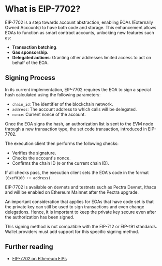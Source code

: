 
# What is EIP-7702?

EIP-7702 is a step towards account abstraction, enabling EOAs (Externally Owned Accounts) to have both code and storage. This enhancement allows EOAs to function as smart contract accounts, unlocking new features such as:

- **Transaction batching**.
- **Gas sponsorship**.
- **Delegated actions**: Granting other addresses limited access to act on behalf of the EOA.

## Signing Process

In its current implementation, EIP-7702 requires the EOA to sign a special hash calculated using the following parameters:

- `chain_id`: The identifier of the blockchain network.
- `address`: The account address to which calls will be delegated.
- `nonce`: Current nonce of the account.

Once the EOA signs the hash, an authorization list is sent to the EVM node through a new transaction type, the set code transaction, introduced in EIP-7702.

The execution client then performs the following checks:

- Verifies the signature.
- Checks the account's nonce.
- Confirms the chain ID (`0` or the current chain ID).

If all checks pass, the execution client sets the EOA's code in the format `(0xef0100 ++ address)`.

EIP-7702 is available on devnets and testnets such as Pectra Devnet, Ithaca and will be enabled on Ethereum Mainnet after the Pectra upgrade.

An important consideration that applies for EOAs that have code set is that the private key can still be used to sign transactions and even change delegations. Hence, it is important to keep the private key secure even after the authorization has been signed.

<Callout type='info' emoji='ℹ️'>
  This signing method is not compatible with the EIP-712 or EIP-191 standards. Wallet providers must add support
for this specific signing method.
</Callout>

## Further reading

- [EIP-7702 on Ethereum EIPs](https://eips.ethereum.org/EIPS/eip-7702)
